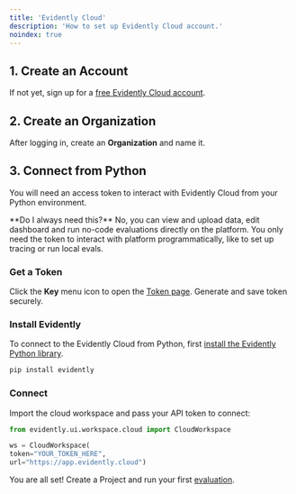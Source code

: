 ```yaml
---
title: 'Evidently Cloud'
description: 'How to set up Evidently Cloud account.'
noindex: true
---
```


## 1. Create an Account

If not yet, sign up for a [free Evidently Cloud account](https://app.evidently.cloud/signup).

## 2. Create an Organization

After logging in, create an **Organization** and name it.

## 3. Connect from Python

You will need an access token to interact with Evidently Cloud from your Python environment.

<Note>
  **Do I always need this?** No, you can view and upload data, edit dashboard and run no-code evaluations directly on the platform. You only need the token to interact with platform programmatically, like to set up tracing or run local evals.
</Note>

### Get a Token

Click the **Key** menu icon to open the [Token page](https://app.evidently.cloud/token). Generate and save token securely.

### Install Evidently

To connect to the Evidently Cloud from Python, first [install the Evidently Python library](docs/setup/installation).

```python
pip install evidently
```

### Connect

Import the cloud workspace and pass your API token to connect:

```python
from evidently.ui.workspace.cloud import CloudWorkspace

ws = CloudWorkspace(
token="YOUR_TOKEN_HERE",
url="https://app.evidently.cloud")
```

You are all set! Create a Project and run your first [evaluation](/quickstart_llm).